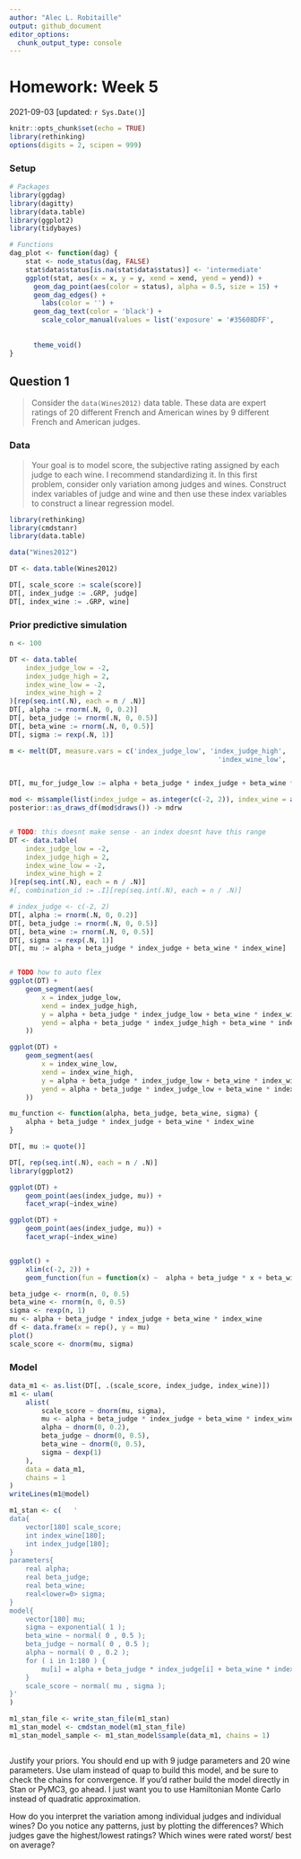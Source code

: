 ```yaml
---
author: "Alec L. Robitaille"
output: github_document
editor_options: 
  chunk_output_type: console
---
```


# Homework: Week 5
2021-09-03 [updated: `r Sys.Date()`]

```r
knitr::opts_chunk$set(echo = TRUE)
library(rethinking)
options(digits = 2, scipen = 999)
```

### Setup

```r
# Packages
library(ggdag)
library(dagitty)
library(data.table)
library(ggplot2)
library(tidybayes)

# Functions
dag_plot <- function(dag) {
	stat <- node_status(dag, FALSE)
	stat$data$status[is.na(stat$data$status)] <- 'intermediate'
	ggplot(stat, aes(x = x, y = y, xend = xend, yend = yend)) +
	  geom_dag_point(aes(color = status), alpha = 0.5, size = 15) +
	  geom_dag_edges() +
		labs(color = '') + 
	  geom_dag_text(color = 'black') +
		scale_color_manual(values = list('exposure' = '#35608DFF',
																		 'outcome' = '#22A884FF',
																		 'intermediate' = 'grey50')) + 
	  theme_void()
}
```



## Question 1

> Consider the `data(Wines2012)` data table. These data are expert ratings of 20
different French and American wines by 9 different French and American judges.




### Data
> Your goal is to model score, the subjective rating assigned by each judge to
each wine. I recommend standardizing it. In this first problem, consider only
variation among judges and wines. Construct index variables of judge and wine
and then use these index variables to construct a linear regression model.

```r
library(rethinking)
library(cmdstanr)
library(data.table)

data("Wines2012")

DT <- data.table(Wines2012)

DT[, scale_score := scale(score)]
DT[, index_judge := .GRP, judge]
DT[, index_wine := .GRP, wine]
```

### Prior predictive simulation
```r
n <- 100

DT <- data.table(
	index_judge_low = -2,
	index_judge_high = 2,
	index_wine_low = -2,
	index_wine_high = 2
)[rep(seq.int(.N), each = n / .N)]
DT[, alpha := rnorm(.N, 0, 0.2)]
DT[, beta_judge := rnorm(.N, 0, 0.5)]
DT[, beta_wine := rnorm(.N, 0, 0.5)]
DT[, sigma := rexp(.N, 1)]

m <- melt(DT, measure.vars = c('index_judge_low', 'index_judge_high',
													'index_wine_low', 'index_wine_high'))


DT[, mu_for_judge_low := alpha + beta_judge * index_judge + beta_wine * index_wine]

mod <- m$sample(list(index_judge = as.integer(c(-2, 2)), index_wine = as.integer(c(-2, 2))))
posterior::as_draws_df(mod$draws()) -> mdrw


# TODO: this doesnt make sense - an index doesnt have this range
DT <- data.table(
	index_judge_low = -2,
	index_judge_high = 2,
	index_wine_low = -2,
	index_wine_high = 2
)[rep(seq.int(.N), each = n / .N)]
#[, combination_id := .I][rep(seq.int(.N), each = n / .N)]

# index_judge <- c(-2, 2)
DT[, alpha := rnorm(.N, 0, 0.2)]
DT[, beta_judge := rnorm(.N, 0, 0.5)]
DT[, beta_wine := rnorm(.N, 0, 0.5)]
DT[, sigma := rexp(.N, 1)]
DT[, mu := alpha + beta_judge * index_judge + beta_wine * index_wine]


# TODO how to auto flex
ggplot(DT) + 
	geom_segment(aes(
		x = index_judge_low,
		xend = index_judge_high,
		y = alpha + beta_judge * index_judge_low + beta_wine * index_wine_low,
		yend = alpha + beta_judge * index_judge_high + beta_wine * index_wine_low
	))

ggplot(DT) + 
	geom_segment(aes(
		x = index_wine_low,
		xend = index_wine_high,
		y = alpha + beta_judge * index_judge_low + beta_wine * index_wine_low,
		yend = alpha + beta_judge * index_judge_low + beta_wine * index_wine_high
	))

mu_function <- function(alpha, beta_judge, beta_wine, sigma) {
	alpha + beta_judge * index_judge + beta_wine * index_wine
}

DT[, mu := quote()]

DT[, rep(seq.int(.N), each = n / .N)]
library(ggplot2)

ggplot(DT) + 
	geom_point(aes(index_judge, mu)) +
	facet_wrap(~index_wine)

ggplot(DT) + 
	geom_point(aes(index_judge, mu)) +
	facet_wrap(~index_wine)


ggplot() + 
	xlim(c(-2, 2)) +
	geom_function(fun = function(x) ~  alpha + beta_judge * x + beta_wine * index_wine)

beta_judge <- rnorm(n, 0, 0.5)
beta_wine <- rnorm(n, 0, 0.5)
sigma <- rexp(n, 1)
mu <- alpha + beta_judge * index_judge + beta_wine * index_wine
df <- data.frame(x = rep(), y = mu)
plot()
scale_score <- dnorm(mu, sigma)
```

### Model
```r
data_m1 <- as.list(DT[, .(scale_score, index_judge, index_wine)])
m1 <- ulam(
	alist(
		scale_score ~ dnorm(mu, sigma),
		mu <- alpha + beta_judge * index_judge + beta_wine * index_wine,
		alpha ~ dnorm(0, 0.2),
		beta_judge ~ dnorm(0, 0.5),
		beta_wine ~ dnorm(0, 0.5),
		sigma ~ dexp(1)
	),
	data = data_m1,
	chains = 1
)
writeLines(m1@model)

m1_stan <- c(	'
data{
    vector[180] scale_score;
    int index_wine[180];
    int index_judge[180];
}
parameters{
    real alpha;
    real beta_judge;
    real beta_wine;
    real<lower=0> sigma;
}
model{
    vector[180] mu;
    sigma ~ exponential( 1 );
    beta_wine ~ normal( 0 , 0.5 );
    beta_judge ~ normal( 0 , 0.5 );
    alpha ~ normal( 0 , 0.2 );
    for ( i in 1:180 ) {
        mu[i] = alpha + beta_judge * index_judge[i] + beta_wine * index_wine[i];
    }
    scale_score ~ normal( mu , sigma );
}'
)

m1_stan_file <- write_stan_file(m1_stan)
m1_stan_model <- cmdstan_model(m1_stan_file)
m1_stan_model_sample <- m1_stan_model$sample(data_m1, chains = 1)



```



Justify your priors. You should end up with 9 judge parameters and 20 wine
parameters. Use ulam instead of quap to build this model, and be sure to check
the chains for convergence. If you’d rather build the model directly in Stan or
PyMC3, go ahead. I just want you to use Hamiltonian Monte Carlo instead of
quadratic approximation. 

How do you interpret the variation among individual
judges and individual wines? Do you notice any patterns, just by plotting the
differences? Which judges gave the highest/lowest ratings? Which wines were
rated worst/ best on average?
